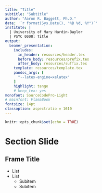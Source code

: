 ```yaml
---
title: "Title"
subtitle: "Subtitle"
author: "Aaron R. Baggett, Ph.D."
date: '`r format(Sys.Date(), "%B %d, %Y")`'
institute: | 
  | University of Mary Hardin-Baylor
  | PSYC 0000: Title
output: 
  beamer_presentation:
    includes:
      in_header: resources/header.tex
      before_body: resources/prefix.tex
      after_body: resources/suffix.tex
    template: resources/template.tex
    pandoc_args: [
      "--latex-engine=xelatex"
    ]
    highlight: tango
    # keep_tex: yes
monofont: SourceCodePro-Light
# mainfont: FlamaBook
fontsize: 14pt
classoption: aspectratio = 1610
---
```


```r
knitr::opts_chunk$set(echo = TRUE)
```

# Section Slide

## Frame Title
- List
- List
    - Subitem
    - Subitem
